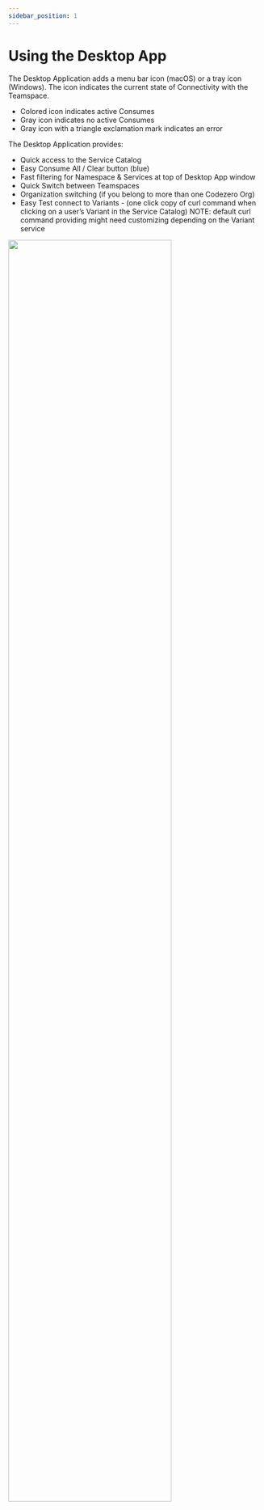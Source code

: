 ```yaml
---
sidebar_position: 1
---
```


# Using the Desktop App


The Desktop Application adds a menu bar icon (macOS) or a tray icon (Windows). The icon indicates the current state of Connectivity with the Teamspace.

- Colored icon indicates active Consumes
- Gray icon indicates no active Consumes
- Gray icon with a triangle exclamation mark indicates an error

The Desktop Application provides:
- Quick access to the Service Catalog
- Easy Consume All / Clear button (blue)
- Fast filtering for Namespace & Services at top of Desktop App window
- Quick Switch between Teamspaces
- Organization switching (if you belong to more than one Codezero Org)
- Easy Test connect to Variants - (one click copy of curl command when clicking on a user’s Variant in the Service Catalog)
  NOTE: default curl command providing might need customizing depending on the Variant service 

<div class="text--center">
  <img width="80%" src={ServiceCatalogImg}/>
</div>
